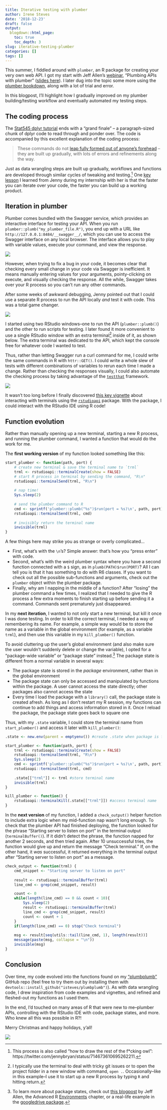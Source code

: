```yaml
---
title: Iterative testing with plumber
author: Irene Steves
date: '2018-12-23'
draft: false
output:
  blogdown::html_page:
    toc: true
    toc_depth: 3
slug: iterative-testing-plumber
categories: []
tags: []
---
```


This summer, I fiddled around with `plumber`, an R package for creating your very own web API.  I got my start with Jeff Allen's [webinar](https://resources.rstudio.com/webinars/plumber-api-final), "Plumbing APIs with plumber" ([slides here](https://github.com/rstudio/webinars/tree/master/60-plumber)). I later dug into the topic some more using the [plumber bookdown](https://www.rplumber.io/docs/index.html), along with a lot of trial and error. 

In this blogpost, I'll highlight how I gradually improved on my plumber building/testing workflow and eventually automated my testing steps. 

## The coding process

The [Stat545 dplyr tutorial](http://stat545.com/block010_dplyr-end-single-table.html#grand-finale) ends with a "grand finale" -- a paragraph-sized chunk of dplyr code to read through and ponder over. The code is accompanied by this excellent explanation of the coding process:

>These commands do not [leap fully formed out of anyone’s forehead](http://2.bp.blogspot.com/_9A420Nuu0xo/TNS7JZdyQHI/AAAAAAAAAHg/cU2JP2DfJqk/s1600/D'Aulaire+3.png) – they are built up gradually, with lots of errors and refinements along the way.

Just as data wrangling steps are built up gradually, workflows and functions are developed through similar cycles of tweaking and testing.[^3] One [key lesson](https://irene.rbind.io/post/summer-rstudio/#lessons-learned) I learned from Jenny during my internship with her is that the faster you can iterate over your code, the faster you can build up a working product.

[^3]: This process is also called "how to draw the rest of the f*cking owl": https://twitter.com/jennybryan/status/714673610695262211.

## Iteration in plumber

Plumber comes bundled with the Swagger service, which provides an interactive interface for testing your API. When you run `plumber::plumb("my_plumber_file.R")`, you end up with a URL like `http://127.0.0.1:8484/__swagger__/`, which you can use to access the Swagger interface on any local browser. The interface allows you to play with variable values, execute your command, and view the response. 

![](https://github.com/isteves/website/blob/master/static/swagger.png?raw=true)

However, when trying to fix a bug in your code, it becomes clear that checking every small change in your code via Swagger is inefficient. It means manually entering values for your arguments, pointy-clicking on execute, and visually checking the response. All the while, Swagger takes over your R process so you can't run any other commands. 

After some weeks of awkward debugging, Jenny pointed out that I could use a separate R process to run the API locally _and_ test it with code. This was a total game changer. 

![](https://media.giphy.com/media/rJvYq4DjfP7d6/giphy.gif)

I started using two RStudio windows--one to run the API (`plumber::plumb()`) and the other to run scripts for testing.  I later found it more convenient to use a single RStudio window with an extra terminal[^1] inside of it, as shown below. The extra terminal was dedicated to the API, which kept the console free for whatever code I wanted to test. 

Thus, rather than letting Swagger run a curl command for me, I could write the same commands in R with `httr::GET()`. I could write a whole slew of tests with different combinations of variables to rerun each time I made a change. Rather than checking the responses visually, I could also automate the checking process by taking advantage of the [`testthat`](https://github.com/r-lib/testthat) framework. 

[^1]: I typically use the terminal to deal with tricky git issues or to open the project folder in a new window with command, `open .`. Occasionally--like in this example--I use it to start up a new R process by typing `R` and hitting return. 

![](https://github.com/isteves/website/blob/086e5adcdbcda4a9beaa2c4286c9cb825f2787c2/static/plumber_2term_lab.png?raw=true)

It wasn't too long before I finally discovered [this key vignette](https://cran.r-project.org/web/packages/rstudioapi/vignettes/terminal.html) about interacting with terminals using the  [`rstudioapi`](https://github.com/rstudio/rstudioapi) package. With the package, I could interact with the RStudio IDE using R code!

## Function evolution

Rather than manually opening up a new terminal, starting a new R process, and running the plumber command, I wanted a function that would do the work for me.

The **first working version** of my function looked something like this:

```r
start_plumber <- function(path, port) {
    # create new terminal & save the terminal name to `trml`
    trml <- rstudioapi::terminalCreate(show = FALSE)
    # start R process in terminal by sending the command, "R\n"
    rstudioapi::terminalSend(trml, "R\n") 
    
    # nap time!
    Sys.sleep(2)
    
    # send the plumber command to R
    cmd <- sprintf('plumber::plumb("%s")$run(port = %s)\n', path, port)
    rstudioapi::terminalSend(trml, cmd)
    
    # invisibly return the terminal name
    invisible(trml)
}
```

A few things here may strike you as strange or overly complicated... 

- First, what's with the `\n`'s? Simple answer: that's how you "press enter" with code. 
- Second, what's with the weird plumber syntax where you have a second function connected with a `$` sign, as in `plumb(PATH)$run(PORT)`? All I can tell you is that it has something to do with R6 classes. If you want to check out all the possible sub-functions and arguments, check out the `plumber` object within the plumber package.
- Finally, why am I napping in the middle of a function? After "losing" the plumber command a few times, I realized that I needed to give the R process a few extra moments to finish starting up before sending it a command. Commands sent prematurely just disappeared.

In my **next iteration**, I wanted to not only start a new terminal, but kill it once I was done testing. In order to kill the correct terminal, I needed a way of remembering its name. For example, a simple way would be to store the name as a variable in the global environment (for example, as a variable `trml`), and then use this variable in my `kill_plumber()` function. 

To avoid cluttering up the user's global environment (and also make sure the user wouldn't suddenly delete or change the variable), I opted for a "package-wide variable" or "package state" instead.[^2] The package state is different from a normal variable in several ways:

- The package state is stored in the _package_ environment, rather than in the global environment
- The package state can only be accessed and manipulated by functions within the package. A user cannot access the state directly; other packages also cannot access the state
- Every time I load the package with a `library()` call, the package state is created afresh. As long as I don't restart my R session, my functions can continue to add things and access information stored in it. Once I reload the package, the package state goes back to square one

[^2]: To learn more about package states, check out [this blogpost](https://trestletech.com/2013/04/package-wide-variablescache-in-r-package/) by Jeff Allen, the Advanced R [Environments](http://adv-r.had.co.nz/Environments.html#explicit-envs) chapter, or a real-life example in the [googledrive package](https://github.com/tidyverse/googledrive/blob/master/R/aaa.R).

Thus, with my `.state` variable, I could store the terminal name from `start_plumber()` and access it later with `kill_plumber()`:

```r
.state <- new.env(parent = emptyenv()) #create .state when package is first loaded

start_plumber <- function(path, port) {
    trml <- rstudioapi::terminalCreate(show = FALSE)
    rstudioapi::terminalSend(trml, "R\n") 
    Sys.sleep(2)
    cmd <- sprintf('plumber::plumb("%s")$run(port = %s)\n', path, port)
    rstudioapi::terminalSend(trml, cmd)
    
    .state[["trml"]] <- trml #store terminal name
    invisible(trml)
}

kill_plumber <- function() {
    rstudioapi::terminalKill(.state[["trml"]]) #access terminal name
}
```

In the **next version** of my function, I added a `check_output()` helper function to include extra logic when my mid-function nap wasn't long enough. To check that the plumber API had finished deploying, the function looked for the phrase "Starting server to listen on port" in the terminal output (`terminalBuffer()`). If it didn't detect the phrase, the function napped for another 2 seconds, and then tried again. After 10 unsuccessful tries, the function would give up and return the message "Check terminal." If, on the other hand, it _was_ successful, it returned everything in the terminal output after "Starting server to listen on port" as a message.

```r
check_output <- function(trml) {
    cmd_snippet <- "Starting server to listen on port"
    
    result <- rstudioapi::terminalBuffer(trml)
    line_cmd <- grep(cmd_snippet, result)

    count <- 0
    while(length(line_cmd) == 0 && count < 10){
        Sys.sleep(2)
        result <- rstudioapi::terminalBuffer(trml)
        line_cmd <- grep(cmd_snippet, result)
        count <- count + 1
    }
    if(length(line_cmd) == 0) stop("Check terminal")
    
    msg <- result[seq(utils::tail(line_cmd, 1), length(result))]
    message(paste(msg, collapse = "\n"))
    invisible(msg)
}
```

## Conclusion

Over time, my code evolved into the functions found on my ["plumbplumb"](https://github.com/isteves/plumbplumb) GitHub repo (feel free to try them out by installing them with `devtools::install_github("isteves/plumbplumb")`). As with data wrangling code, I drew inspiration from code examples and vignettes, and refined and fleshed-out my functions as I used them. 

In the end, I'd touched on many areas of R that were new to me--plumber APIs, controlling with the RStudio IDE with code, package states, and more. Who knew all this was possible in R?!

Merry Christmas and happy holidays, y'all!

![](https://media.giphy.com/media/JJt9Kx3lVCMlG/giphy.gif)
